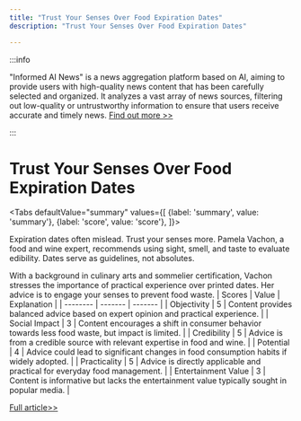 ```yaml
---
title: "Trust Your Senses Over Food Expiration Dates"
description: "Trust Your Senses Over Food Expiration Dates"

---
```



:::info

"Informed AI News" is a news aggregation platform based on AI, aiming to provide users with high-quality news content that has been carefully selected and organized. It analyzes a vast array of news sources, filtering out low-quality or untrustworthy information to ensure that users receive accurate and timely news.  [Find out more >>](/)

:::

# Trust Your Senses Over Food Expiration Dates


<Tabs
	defaultValue="summary"
	values={[
	{label: 'summary', value: 'summary'},
	{label: 'score', value: 'score'},
]}>
<TabItem value="summary">


Expiration dates often mislead. Trust your senses more. Pamela Vachon, a food and wine expert, recommends using sight, smell, and taste to evaluate edibility. Dates serve as guidelines, not absolutes.

With a background in culinary arts and sommelier certification, Vachon stresses the importance of practical experience over printed dates. Her advice is to engage your senses to prevent food waste.
</TabItem>
<TabItem value="score">
	| Scores     | Value   | Explanation |
	| -------- | ------- | ------- |
	| Objectivity  | 5    | Content provides balanced advice based on expert opinion and practical experience.    |
	| Social Impact | 3     | Content encourages a shift in consumer behavior towards less food waste, but impact is limited.    |
	| Credibility    | 5    | Advice is from a credible source with relevant expertise in food and wine.    |
	| Potential    | 4    | Advice could lead to significant changes in food consumption habits if widely adopted.    |
	| Practicality    | 5    | Advice is directly applicable and practical for everyday food management.    |
	| Entertainment Value    | 3    | Content is informative but lacks the entertainment value typically sought in popular media.    |
</TabItem>
</Tabs>

[Full article>>](https://www.cnet.com/news/heres-what-an-expert-said-about-food-expiration-dates-and-when-to-trust-them/#ftag=CAD590a51e)
